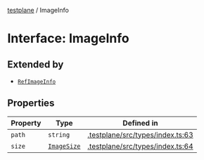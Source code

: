 [testplane](../README.mdx) / ImageInfo

# Interface: ImageInfo

## Extended by

- [`RefImageInfo`](RefImageInfo.mdx)

## Properties

| Property | Type | Defined in |
| ------ | ------ | ------ |
| `path` | `string` | [.testplane/src/types/index.ts:63](https://github.com/gemini-testing/testplane/blob/57d0b182c37e21d8bdf52acbb137a028841767af/src/types/index.ts#L63) |
| `size` | [`ImageSize`](ImageSize.mdx) | [.testplane/src/types/index.ts:64](https://github.com/gemini-testing/testplane/blob/57d0b182c37e21d8bdf52acbb137a028841767af/src/types/index.ts#L64) |
